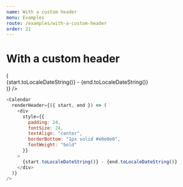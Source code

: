 ```yaml
---
name: With a custom header
menu: Examples
route: /examples/with-a-custom-header
order: 21
---
```



# With a custom header

<Sandbox>
  <Calendar
    renderHeader={({ start, end }) => (
      <div
        style={{
          padding: 24,
          fontSize: 24,
          textAlign: "center",
          borderBottom: "1px solid #e0e0e0",
          fontWeight: "bold"
        }}
      >
        {start.toLocaleDateString()} - {end.toLocaleDateString()}
      </div>
    )}
  />
</Sandbox>

```js
<Calendar
  renderHeader={({ start, end }) => (
    <div
      style={{
        padding: 24,
        fontSize: 24,
        textAlign: "center",
        borderBottom: "1px solid #e0e0e0",
        fontWeight: "bold"
      }}
    >
      {start.toLocaleDateString()} - {end.toLocaleDateString()}
    </div>
  )}
/>
```
